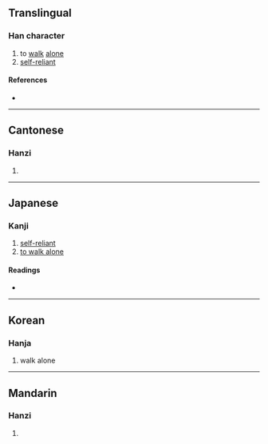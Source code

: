 {{character info/new}}
==Translingual==

===Han character===
{{Han char|rn=9|rad=人|as=09|sn=11|four=22227|canj=OHLB|ids=⿰亻禹}}

# to [[walk]] [[alone]]
# [[self-reliant]]

====References====
* {{Han ref|kx=0110.060|dkj=00838|dj=0235.010|hdz=10192.090|uh=504A|ud=20554|bh=D459|bd=54361}}

----

==Cantonese==

===Hanzi===
{{yue-hanzi|jyut=|y=yu5}}

# {{defn|lang=yue|sort=人09}}

----

==Japanese==

===Kanji===
{{ja-kanji|grade=|rs=人09}}

# [http://jisho.org/kanji/details/%E5%81%8A self-reliant]
# [http://jisho.org/kanji/details/%E5%81%8A to walk alone]

====Readings====
* {{ja-readings|on=[[う]] (u), [[く]] (ku)|kun=[[くぐまるさま]] (kugumarusama), [[つつしむさま]] (tsutsushimusama)}}

----

==Korean==

===Hanja===
{{ko-hanja|hangeul=유|rv=yu|mr=yu}}

# walk alone

----

==Mandarin==

===Hanzi===
{{cmn-hanzi|pin=[[yǔ]] ([[yu3]])|wg=yü<sup>3</sup>}}

# {{defn|lang=cmn|sort=人09}}